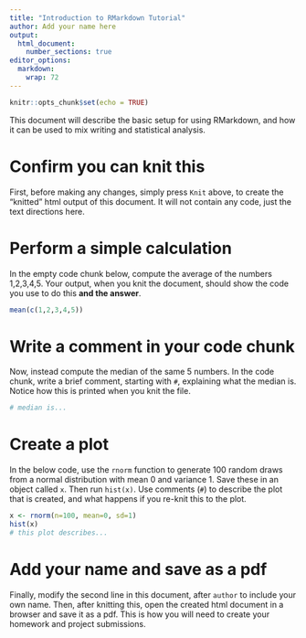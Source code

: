 ```yaml
---
title: "Introduction to RMarkdown Tutorial"
author: Add your name here
output: 
  html_document:
    number_sections: true
editor_options: 
  markdown: 
    wrap: 72
---
```


```r
knitr::opts_chunk$set(echo = TRUE)
```

This document will describe the basic setup for using RMarkdown, and how
it can be used to mix writing and statistical analysis.

# Confirm you can knit this

First, before making any changes, simply press `Knit` above, to create
the "knitted" html output of this document. It will not contain any
code, just the text directions here.

# Perform a simple calculation

In the empty code chunk below, compute the average of the numbers
1,2,3,4,5. Your output, when you knit the document, should show the code
you use to do this **and the answer**.

```r

mean(c(1,2,3,4,5))

```

# Write a comment in your code chunk

Now, instead compute the median of the same 5 numbers. In the code
chunk, write a brief comment, starting with `#`, explaining what the
median is. Notice how this is printed when you knit the file.

```r
# median is...

```

# Create a plot

In the below code, use the `rnorm` function to generate 100 random draws
from a normal distribution with mean 0 and variance 1. Save these in an
object called `x`. Then run `hist(x)`. Use comments (`#`) to describe
the plot that is created, and what happens if you re-knit this to the
plot.

```r


x <- rnorm(n=100, mean=0, sd=1)
hist(x)
# this plot describes...

```

# Add your name and save as a pdf

Finally, modify the second line in this document, after `author` to
include your own name. Then, after knitting this, open the created html
document in a browser and save it as a pdf. This is how you will need to
create your homework and project submissions.
